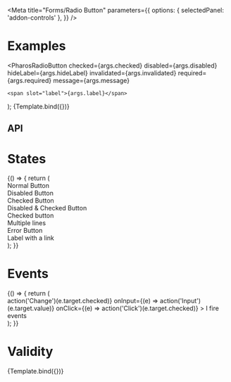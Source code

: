 


<Intro />

<Meta
  title="Forms/Radio Button"
  parameters={{
    options: { selectedPanel: 'addon-controls' },
  }}
/>

# Examples

  <PharosRadioButton
    checked={args.checked}
    disabled={args.disabled}
    hideLabel={args.hideLabel}
    invalidated={args.invalidated}
    required={args.required}
    message={args.message}
  >
    <span slot="label">{args.label}</span>
  </PharosRadioButton>
);

<Canvas withToolbar>
  <Story
    name="Base"
    argTypes={{
      label: { control: { type: 'text' }, defaultValue: 'Radio Button 1' },
      checked: { control: { type: 'boolean' }, defaultValue: false },
      disabled: { control: { type: 'boolean' }, defaultValue: false },
      hideLabel: { control: { type: 'boolean' }, defaultValue: false },
    }}
  >
    {Template.bind({})}
  </Story>
</Canvas>

## API

<ArgsTable of={PharosRadioButton} />

# States

<Canvas withToolbar>
  <Story name="States">
    {() => {
      return (
        <div>
          <div>
            <PharosRadioButton name="base">
              <span slot="label">Normal Button</span>
            </PharosRadioButton>
          </div>
          <div>
            <PharosRadioButton name="disabled" disabled>
              <span slot="label">Disabled Button</span>
            </PharosRadioButton>
          </div>
          <div>
            <PharosRadioButton name="checked" checked>
              <span slot="label">Checked Button</span>
            </PharosRadioButton>
          </div>
          <div>
            <PharosRadioButton name="checked-disabled" checked disabled>
              <span slot="label">Disabled & Checked Button</span>
            </PharosRadioButton>
          </div>
          <div>
            <PharosRadioButton name="multi" checked>
              <div slot="label">
                <div>Checked button</div>
                <div>Multiple lines</div>
              </div>
            </PharosRadioButton>
          </div>
          <div>
            <PharosRadioButton name="invalidated" invalidated>
              <span slot="label">Error Button</span>
            </PharosRadioButton>
          </div>
          <div>
            <PharosRadioButton name="with-link">
              <span slot="label">
                Label with a <PharosLink href="#">link</PharosLink>
              </span>
            </PharosRadioButton>
          </div>
        </div>
      );
    }}
  </Story>
</Canvas>

# Events

<Canvas withToolbar>
  <Story name="Events">
    {() => {
      return (
        <div
          style={{
            display: 'grid',
            gridGap: '1rem',
            gridTemplateColumns: 'repeat(1, 250px)',
          }}
        >
          <PharosRadioButton
            value="My value"
            onChange={(e) => action('Change')(e.target.checked)}
            onInput={(e) => action('Input')(e.target.value)}
            onClick={(e) => action('Click')(e.target.checked)}
          >
            <span slot="label">I fire events</span>
          </PharosRadioButton>
        </div>
      );
    }}
  </Story>
</Canvas>

# Validity

<Canvas withToolbar>
  <Story
    name="Validity"
    argTypes={{
      label: { control: { type: 'text' }, defaultValue: 'Radio Button 1' },
      invalidated: { control: { type: 'boolean' }, defaultValue: true },
      required: { control: { type: 'boolean' }, defaultValue: true },
      message: {
        control: { type: 'text' },
        defaultValue: 'This field is required, please make a selection',
      },
    }}
  >
    {Template.bind({})}
  </Story>
</Canvas>
